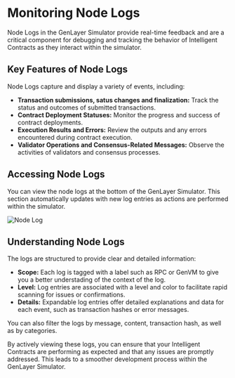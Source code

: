 # Monitoring Node Logs

Node Logs in the GenLayer Simulator provide real-time feedback and are a critical component for debugging and tracking the behavior of Intelligent Contracts as they interact within the simulator.

## Key Features of Node Logs

Node Logs capture and display a variety of events, including:

- **Transaction submissions, satus changes and finalization:** Track the status and outcomes of submitted transactions.
- **Contract Deployment Statuses:** Monitor the progress and success of contract deployments.
- **Execution Results and Errors:** Review the outputs and any errors encountered during contract execution.
- **Validator Operations and Consensus-Related Messages:** Observe the activities of validators and consensus processes.

## Accessing Node Logs

You can view the node logs at the bottom of the GenLayer Simulator. This section automatically updates with new log entries as actions are performed within the simulator.

![Node Log](/node-logs.png)

## Understanding Node Logs

The logs are structured to provide clear and detailed information:

- **Scope:** Each log is tagged with a label such as RPC or GenVM to give you a better understading of the context of the log.
- **Level:** Log entries are associated with a level and color to facilitate rapid scanning for issues or confirmations.
- **Details:** Expandable log entries offer detailed explanations and data for each event, such as transaction hashes or error messages.

You can also filter the logs by message, content, transaction hash, as well as by categories.

By actively viewing these logs, you can ensure that your Intelligent Contracts are performing as expected and that any issues are promptly addressed. This leads to a smoother development process within the GenLayer Simulator.